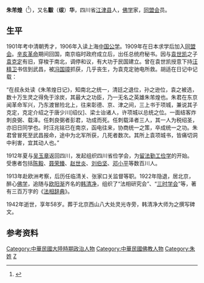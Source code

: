 {{Otheruses|other=名为朱芾煌的其他人物|朱芾煌 (明朝)}}
'''朱芾煌'''（{{bd|1885年||1942年|catIdx=Z朱}}<ref>{{Cite journal|title=辛亥南北议和与朱芾煌——缅怀祖父朱芾煌先生|author=如如 建华|url=http://navi.cnki.net/KNavi/JournalDetail?pcode=CJFD&pykm=LAGX&Year=&Issue=&Entry=&uid=WEEvREcwSlJHSldRa1FhdkJkVWI3Y2ZPU2VEa3FsMmNwSTVxTlhZaXZnWT0=$9A4hF_YAuvQ5obgVAqNKPCYcEjKensW4ggI8Fm4gTkoUKaID8j8gFw!!|journal=两岸关系|issue=2011年08期|doi=|others=|year=2011|volume=|page=|pmid=|access-date=2018-05-05|archive-date=2019-06-08|archive-url=https://web.archive.org/web/20190608145931/http://navi.cnki.net/KNavi/JournalDetail?pcode=CJFD&pykm=LAGX&Year=&Issue=&Entry=&uid=WEEvREcwSlJHSldRa1FhdkJkVWI3Y2ZPU2VEa3FsMmNwSTVxTlhZaXZnWT0=$9A4hF_YAuvQ5obgVAqNKPCYcEjKensW4ggI8Fm4gTkoUKaID8j8gFw!!|dead-url=no}}</ref>），又名'''黻'''（'''绂'''）'''华'''，四川省[[江津县|江津县]]人，[[佛学|佛学]]家，[[同盟会|同盟会]]员。

== 生平 ==
1901年考中清朝秀才，1906年入读上海[[中国公学|中国公学]]。1909年在日本求学后加入[[同盟会|同盟会]]。[[辛亥革命|辛亥革命]]期间回国，南京临时政府成立后，出任总统府秘书。因与[[袁世凯|袁世凯]]之子[[袁克定|袁克定]]有旧，穿梭于南北，调停和议，有大功于民国建立。曾在袁世凯授意下持[[汪精卫|汪精卫]]书信到武昌，被[[冯国璋|冯国璋]]抓获，几乎丧生，为袁克定驰电所救。胡适在日记中记载：

“在叔永处读《朱芾煌日记》，知南北之统一，清廷之退位，孙之逊位，袁之被选，数十万生灵之得免于涂炭，其最大之功臣，乃一无名之英雄朱芾煌也。朱君在东京闻革命军兴，乃东渡冒险北上，往来彰德、京、津之间，三上书于项城，兼说其子克定，克定介绍之于唐少川[绍仪]、梁士诒诸人，许项城以总统之位。一面结客炸刺良弼、载泽。任刺良弼者彭君，功成而死。任刺载泽者三人，其一人为税绍圣，亦旧日同学也。时汪兆铭已在南京，函电往来，协商统一之策，卒成统一之功。朱君曾冒死至武昌报命，途中为北军所获，几死者数次。其所上袁项城书，皆痛切洞中利害，宜其动人也。”

1912年夏与[[吴玉章|吴玉章]]返回四川，发起组织四川省俭学会，为[[留法勤工俭学|留法勤工俭学]]的开始。受惠者包括[[陈毅|陈毅]]、[[聂荣臻|聂荣臻]]、[[赵世炎|赵世炎]]、[[刘伯坚|刘伯坚]]、[[邓小平|邓小平]]等数百川人。

1913年赴欧洲考察，后历任临清关、张家口关监督等职。1922年隐退，居北京，醉心[[佛学|佛学]]，追随与[[欧阳渐|欧阳渐]]齐名的[[韩清净|韩清净]]，组织了“法相研究会”、“[[三时学会|三时学会]]”等，著有三百万字的《[[法相辞典|法相辞典]]》。

1942年逝世，享年58岁。葬于北京西山八大处灵光寺旁，韩清净大师为之撰写碑文。

== 参考资料 ==
{{reflist}}

[[Category:中華民國大陸時期政治人物|Category:中華民國大陸時期政治人物]]
[[Category:中華民國佛教人物|Category:中華民國佛教人物]]
[[Category:朱姓|Category:朱姓]]
[[Category:中国同盟会会员|Z]]